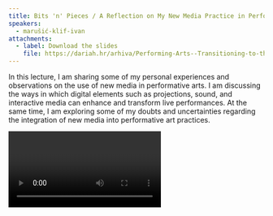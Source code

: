 ```yaml
---
title: Bits 'n' Pieces / A Reflection on My New Media Practice in Performing Arts
speakers:
  - marušić-klif-ivan
attachments:
  - label: Download the slides
    file: https://dariah.hr/arhiva/Performing-Arts--Transitioning-to-the-Digital-Age--Book-of-Abstracts.pdf
---
```

In this lecture, I am sharing some of my personal experiences and observations on the use of new media in performative arts. I am discussing the ways in which digital elements such as projections, sound, and interactive media can enhance and transform live performances. At the same time, I am exploring some of my doubts and uncertainties regarding the integration of new media into performative art practices.

<Video provider="youtube" id="gj-tmIvjoSQ" />

<Speakers>
  <Speaker speaker="marušić-klif-ivan" />
</Speakers>

